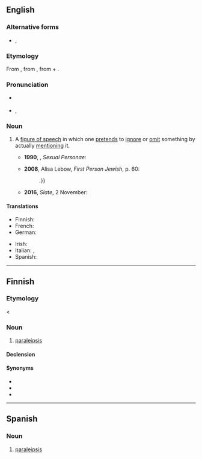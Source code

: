 ==English==

===Alternative forms===
* {{l|en|paralepsis}}, {{l|en|paraleipsis}}

===Etymology===
From {{der|en|grc|παράλειψις||omission}}, from {{m|grc|παραλείπω||I pass over}}, from {{m|grc|παρά||by, near}} + {{m|grc|λείπω||I leave}}.

===Pronunciation===
* {{a|UK|US}} {{IPA|/ˌpæ.ɹəˈlɪp.sɪs/|/pæ.ɹə.leɪp.sɪs/|lang=en}}
* {{audio|en-us-paraleipsis.ogg|Audio (US)|lang=en}}, {{audio|en-us-paraleipsis-2.ogg|Audio (US)|lang=en}}

===Noun===
{{examples-right|
* [[needless to say]]
* [[not to mention]]
* “I will not speak of my adversary's scandalous venality and rapacity, his brutal conduct, his treachery and malice”
}}
{{en-noun|~|paraleipses}}

# {{lb|en|rhetoric|linguistics}} A [[figure of speech]] in which one [[pretend]]s to [[ignore]] or [[omit]] something by actually [[mention]]ing it. {{defdate|from 16th c.}}
#: {{syn|en|apophasis|preterition}}
#*'''1990''', {{w|Camille Paglia}}, ''Sexual Personae'':
#*: {{quote|en|These negatives are a '''paraleipsis''': what cannot be done to the soul ''can'' be done to the body.}}
#*'''2008''', Alisa Lebow, ''First Person Jewish'', p. 60:
#*: {{qupte|en|Oxenberg tells us twice that she does not talk about the sister who died. She fools no one with this '''paralipsis''' {{...}}.}}
#*'''2016''', ''Slate'', 2 November:
#*: {{quote|en|What's left to consider? I am loath to bring up Trump's '''paralipsis'''.}}

====Translations====
{{trans-top|figure of speech}}
* Finnish: {{t|fi|paralipsis}}
* French: {{t+|fr|paralipse|f}}
* German: {{t+|de|Paralipse|f}}
{{trans-mid}}
* Irish: {{t|ga|parathagra|m}}
* Italian: {{t|it|paralissi|f}}, {{t+|it|preterizione|f}}
* Spanish: {{t+|es|paralipsis}}
{{trans-bottom}}

----

==Finnish==

===Etymology===
< {{bor|fi|grc|παράλειψις}}

===Noun===
{{fi-noun}}

# {{lb|fi|rhetoric}} [[paraleipsis]]

====Declension====
{{fi-decl-vastaus|paralipsi|a}}

====Synonyms====
* {{l|fi|apofaasi}}
* {{l|fi|katafaasi}}
* {{l|fi|preteritio}}

----

==Spanish==
{{wikipedia|lang=es}}
===Noun===
{{es-noun|f|paralipsis}}

# {{lb|es|rhetoric}} [[paraleipsis]]
